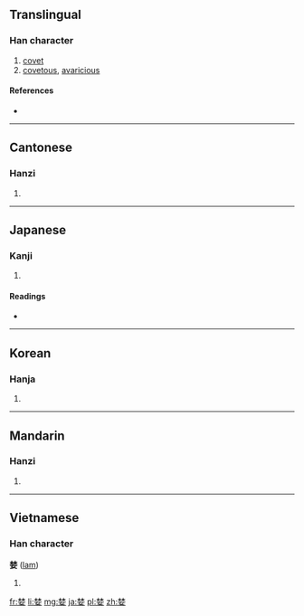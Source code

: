 ==Translingual==

===Han character===
{{Han char|rn=38|rad=女|as=08|sn=11|four=4440<sub>4</sub>|canj=木木女 (DDV)|ids=⿱[[林]][[女]]}}

# [[covet]]
# [[covetous]], [[avaricious]]

====References====
* {{Han ref|kx=0265.190|dkj=06436|dj=0532.170|hdz=21056.080|uh=5A6A|ud=23146|bh=B0FD|bd=45309}}

----

==Cantonese==

===Hanzi===
{{yue-hanzi|jyut=[[laam4]]|y=laam4}}

# {{defn|lang=yue|sort=女08}}

----

==Japanese==

===Kanji===
{{ja-kanji|grade=|rs=女08}}

# {{defn|lang=ja|sort=女08}}

====Readings====
* {{ja-readings|on=[[らん]] (ran), [[りん]] (rin)|kun=[[むさぼる]] (musaboru)}}

----

==Korean==

===Hanja===
{{ko-hanja|hangeul=람|rv=ram|mr=ram}}

# {{defn|lang=ko|sort=女08}}

----

==Mandarin==

===Hanzi===
{{cmn-hanzi|pin=[[lán]] ([[lan2]])|wg=lan<sup>2</sup>}}

# {{defn|lang=cmn|sort=女08}}

----

==Vietnamese==

===Han character===
'''婪''' ([[lam]])

# {{defn|lang=vi}}

[[fr:婪]]
[[li:婪]]
[[mg:婪]]
[[ja:婪]]
[[pl:婪]]
[[zh:婪]]